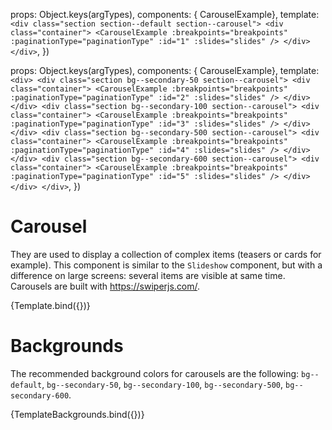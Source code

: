 
<Meta
  title="Components/Carousel"
  component={CarouselExample}
/>

  props: Object.keys(argTypes),
  components: { CarouselExample},
  template:
    `
    <div class="section section--default section--carousel">
        <div class="container">
          <CarouselExample
            :breakpoints="breakpoints"
            :paginationType="paginationType"
            :id="1"
            :slides="slides"
          />
        </div>
      </div>
    `,
})

  props: Object.keys(argTypes),
  components: { CarouselExample},
  template:
    `
    <div>
      <div class="section bg--secondary-50 section--carousel">
        <div class="container">
          <CarouselExample
            :breakpoints="breakpoints"
            :paginationType="paginationType"
            :id="2"
            :slides="slides"
          />
        </div>
      </div>
      <div class="section bg--secondary-100 section--carousel">
        <div class="container">
          <CarouselExample
            :breakpoints="breakpoints"
            :paginationType="paginationType"
            :id="3"
            :slides="slides"
          />
        </div>
      </div>
      <div class="section bg--secondary-500 section--carousel">
        <div class="container">
          <CarouselExample
            :breakpoints="breakpoints"
            :paginationType="paginationType"
            :id="4"
            :slides="slides"
          />
        </div>
      </div>
      <div class="section bg--secondary-600 section--carousel">
        <div class="container">
          <CarouselExample
            :breakpoints="breakpoints"
            :paginationType="paginationType"
            :id="5"
            :slides="slides"
          />
        </div>
      </div>
    </div>
    `,
})

# Carousel
They are used to display a collection of complex items (teasers or cards for example). This component is similar to the `Slideshow` component, but with a difference on large screens: several items are visible at same time.
Carousels are built with https://swiperjs.com/.

<Canvas>
  <Story
    name="With bullets"
    args={{
      id: 1,
      paginationType: 'bullets',
      slides: [
        {
          image: {
            src: 'https://picsum.photos/1024/768/?image=29',
            width: '1024',
            height: '768',
            alt: 'image name',
          },
          source: {
            srcset: 'https://picsum.photos/2048/1152/?image=29',
            width: '2048',
            height: '1152',
            media: '(min-width: 1024px)',
          },
          caption: 'Image one caption —&nbsp;©&nbsp;Photograph Name',
        },
        {
          image: {
            src: 'https://picsum.photos/1024/768/?image=28',
            width: '1024',
            height: '768',
            alt: 'image name',
          },
          source: {
            srcset: 'https://picsum.photos/2048/1152/?image=28',
            width: '2048',
            height: '1152',
            media: '(min-width: 1024px)',
          },
          caption: 'Image two —&nbsp;©&nbsp;Photograph Name',
        },
        {
          image: {
            src: 'https://picsum.photos/1024/768/?image=1045',
            width: '1024',
            height: '768',
            alt: 'image name',
          },
          source: {
            srcset: 'https://picsum.photos/2048/1152/?image=1045',
            width: '2048',
            height: '1152',
            media: '(min-width: 1024px)',
          },
          caption: 'Image three caption —&nbsp;©&nbsp;Photograph Name',
        }
      ]
    }}
  >
    {Template.bind({})}
  </Story>
</Canvas>

# Backgrounds
The recommended background colors for carousels are the following: `bg--default`, `bg--secondary-50`, `bg--secondary-100`, `bg--secondary-500`, `bg--secondary-600`.

<Canvas>
  <Story
    name="Backgrounds"
    args={{
      id: 10,
      paginationType: 'bullets',
      slides: [
        {
          image: {
            src: 'https://picsum.photos/1024/768/?image=29',
            width: '1024',
            height: '768',
            alt: 'image name',
          },
          source: {
            srcset: 'https://picsum.photos/2048/1152/?image=29',
            width: '2048',
            height: '1152',
            media: '(min-width: 1024px)',
          },
          caption: 'Image one caption —&nbsp;©&nbsp;Photograph Name',
        },
        {
          image: {
            src: 'https://picsum.photos/1024/768/?image=28',
            width: '1024',
            height: '768',
            alt: 'image name',
          },
          source: {
            srcset: 'https://picsum.photos/2048/1152/?image=28',
            width: '2048',
            height: '1152',
            media: '(min-width: 1024px)',
          },
          caption: 'Image two —&nbsp;©&nbsp;Photograph Name',
        },
        {
          image: {
            src: 'https://picsum.photos/1024/768/?image=1045',
            width: '1024',
            height: '768',
            alt: 'image name',
          },
          source: {
            srcset: 'https://picsum.photos/2048/1152/?image=1045',
            width: '2048',
            height: '1152',
            media: '(min-width: 1024px)',
          },
          caption: 'Image three caption —&nbsp;©&nbsp;Photograph Name',
        }
      ]
    }}
  >
    {TemplateBackgrounds.bind({})}
  </Story>
</Canvas>


